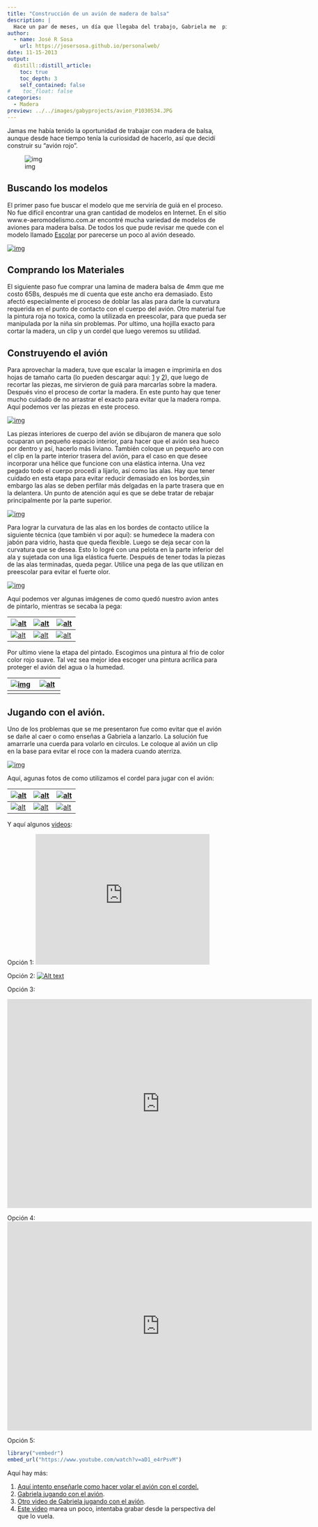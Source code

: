 ```yaml
---
title: "Construcción de un avión de madera de balsa"
description: |
  Hace un par de meses, un día que llegaba del trabajo, Gabriela me  pidió un avión rojo, "como el de Pocoyo". No fue sino hasta unos días  después que entendí lo que quería y le propuse construirlo nosotros  mismos. A pesar de sus 3 años, Gaby de concentra y enfoca bastante en  actividades que hacemos juntos, la única fase en la que no podría  participar era en la de cortar la madera.
author:
  - name: José R Sosa
    url: https://josersosa.github.io/personalweb/
date: 11-15-2013
output:
  distill::distill_article:
    toc: true
    toc_depth: 3
    self_contained: false
#    toc_float: false
categories:
  - Madera
preview: ../../images/gabyprojects/avion_P1030534.JPG
---
```



Jamas me había tenido la oportunidad de trabajar con madera de balsa, aunque  desde hace tiempo tenía la curiosidad de hacerlo, así que decidí construir su "avión rojo".

<aside>
![img](../../images/gabyprojects/avion_tn_P1030534.JPG)    
</aside>




## Buscando los modelos


El primer paso fue buscar el modelo que me serviría de guiá en el proceso. No fue difícil encontrar una gran cantidad de modelos en Internet. En  el sitio www.e-aeromodelismo.com.ar encontré mucha variedad de modelos  de aviones para madera balsa. De todos los que pude revisar me quede con el modelo llamado [Escolar](http://192.168.0.104/personalweb/archivos/Escolar.gif) por parecerse un poco al avión deseado.

<aside>
[![img](../../images/gabyprojects/escolar_tn_modelo.jpg)](../../images/gabyprojects/Escolar.gif)    
</aside>



## Comprando los Materiales


El siguiente paso fue comprar una lamina de madera balsa de 4mm que me  costo 65Bs, después me dí cuenta que este ancho era demasiado. Esto  afectó especialmente el proceso de doblar las alas para darle la  curvatura requerida en el punto de contacto con el cuerpo del avión.  Otro material fue la pintura roja no toxica, como la utilizada en  preescolar, para que pueda ser manipulada por la niña sin problemas. Por ultimo, una hojilla exacto para cortar la madera, un clip y un cordel  que luego veremos su utilidad.



## Construyendo el avión


Para aprovechar la madera, tuve que escalar la imagen e imprimirla en dos hojas de tamaño carta (lo pueden descargar aquí: [1](http://192.168.0.104/personalweb/archivos/Escolar1.pdf) y [2](http://192.168.0.104/personalweb/archivos/Escolar2.pdf)), que luego de recortar las piezas, me sirvieron de guiá para marcarlas  sobre la madera. Después vino el proceso de cortar la madera. En este  punto hay que tener mucho cuidado de no arrastrar el exacto para evitar  que la madera rompa. Aquí podemos ver las piezas en este proceso.

<aside>
[![img](../../images/gabyprojects/avion_tn_P1030472.JPG)](../../images/gabyprojects/avion_P1030472.JPG)    
</aside>    


Las piezas interiores de cuerpo del avión se dibujaron de manera que solo  ocuparan un pequeño espacio interior, para hacer que el avión sea hueco  por dentro y así, hacerlo más liviano. También coloque un pequeño aro  con el clip en la parte interior trasera del avión, para el caso en que  desee incorporar una hélice que funcione con una elástica interna. Una  vez pegado todo el cuerpo procedí a lijarlo, así como las alas. Hay que  tener cuidado en esta etapa para evitar reducir demasiado en los  bordes,sin embargo las alas se deben perfilar más delgadas en la parte  trasera que en la delantera. Un punto de atención aquí es que se debe  tratar de rebajar principalmente por la parte superior.

<aside>
[![img](../../images/gabyprojects/avion_tn_P1030493.JPG)](../../images/gabyprojects/avion_P1030493.JPG)    
</aside>




Para lograr la curvatura de las alas en los bordes de contacto utilice la  siguiente técnica (que también vi por aquí): se humedece la madera con  jabón para vidrio, hasta que queda flexible. Luego se deja secar con la  curvatura que se desea. Esto lo logré con una pelota en la parte  inferior del ala y sujetada con una liga elástica fuerte. Después de  tener todas la piezas de las alas terminadas, queda pegar. Utilice una  pega de las que utilizan en preescolar para evitar el fuerte olor. 

<aside>
[![img](../../images/gabyprojects/avion_tn_P1030505.JPG)](../../images/gabyprojects/avion_P1030505.JPG)    
</aside>




Aquí podemos ver algunas imágenes de como quedó nuestro avion antes de pintarlo, mientras se secaba la pega:

| [![alt](../../images/gabyprojects/avion_tn_P1030529.JPG)](../../images/gabyprojects/avion_P1030529.JPG) | [![alt](../../images/gabyprojects/avion_tn_P1030530.JPG)](../../images/gabyprojects/avion_P1030530.JPG) | [![alt](../../images/gabyprojects/avion_tn_P1030531.JPG)](../../images/gabyprojects/avion_P1030531.JPG) |
| ------------------------------------------------------------ | ------------------------------------------------------------ | ------------------------------------------------------------ |
| [![alt](../../images/gabyprojects/avion_tn_P1030532.JPG)](../../images/gabyprojects/avion_P1030532.JPG) | [![alt](../../images/gabyprojects/avion_tn_P1030533.JPG)](../../images/gabyprojects/avion_P1030533.JPG) | [![alt](../../images/gabyprojects/avion_tn_P1030534.JPG)](../../images/gabyprojects/avion_P1030534.JPG) |



Por ultimo viene la etapa del pintado. Escogimos una pintura al frio de  color color rojo suave. Tal vez sea mejor idea escoger una pintura  acrílica para proteger el avión del agua o la humedad.

| [![img](../../images/gabyprojects/avion_tn_P1030549.JPG)](../../images/gabyprojects/avion_P1030549.JPG) | [![alt](../../images/gabyprojects/avion_tn_P1030546.JPG)](../../images/gabyprojects/avion_P1030546.JPG) |
| ------------------------------------------------------------ | ------------------------------------------------------------ |
|                                                              |                                                              |


## Jugando con el avión.


Uno de los problemas que se me presentaron fue como evitar que el avión se  dañe al caer o como enseñas a Gabriela a lanzarlo. La solución fue  amarrarle una cuerda para volarlo en círculos. Le coloque al avión un  clip en la base para evitar el roce con la madera cuando aterriza. 

<aside>
[![img](../../images/gabyprojects/avion_tn_IMG-20130921-00017.jpg)](../../images/gabyprojects/avion_IMG-20130921-00017.jpg)    
</aside>




Aquí, agunas fotos de como utilizamos el cordel para jugar con el avión: 



| [![alt](../../images/gabyprojects/avion_tn_P1030625.JPG)](../../images/gabyprojects/avion_P1030625.JPG) | [![alt](../../images/gabyprojects/avion_tn_P1030595.JPG)](../../images/gabyprojects/avion_P1030595.JPG) | [![alt](../../images/gabyprojects/avion_tn_P1030601.JPG)](../../images/gabyprojects/avion_P1030601.JPG) |
| ------------------------------------------------------------ | ------------------------------------------------------------ | ------------------------------------------------------------ |
| [![alt](../../images/gabyprojects/avion_tn_P1030576.JPG)](../../images/gabyprojects/avion_P1030576.JPG) | [![alt](../../images/gabyprojects/avion_tn_P1030585.JPG)](../../images/gabyprojects/avion_P1030585.JPG) | [![alt](../../images/gabyprojects/avion_tn_P1030704.JPG)](../../images/gabyprojects/avion_P1030704.JPG) |



Y aquí algunos [videos](http://www.youtube.com/embed/aD1_e4rPsvM?rel=0&amp;fs=1&amp;wmode=transparent): 


Opción 1:
<iframe src="http://www.youtube.com/embed/aD1_e4rPsvM?rel=0&amp;fs=1&amp;wmode=transparent" width="400" height="300" frameborder="0" allowfullscreen title="JoomlaWorks AllVideos Player"></iframe>	


Opción 2:
[![Alt text](https://img.youtube.com/vi/nTaC5yfWkS0/0.jpg)](https://www.youtube.com/watch?v=nTaC5yfWkS0)  


Opción 3:
<div class="embed-container">
  <iframe
      src="https://www.youtube.com/embed/w09pRK1DXy4"
      width="700"
      height="480"
      frameborder="0"
      allowfullscreen="">
  </iframe>
</div>  


Opción 4:
<iframe width="700" height="480" src="https://www.youtube.com/embed/oFroXMK37WQ" frameborder="0" allow="accelerometer; autoplay; encrypted-media; gyroscope; picture-in-picture" allowfullscreen></iframe>  


Opción 5:
```r
library("vembedr")
embed_url("https://www.youtube.com/watch?v=aD1_e4rPsvM")
```


Aquí hay más:

1. [Aquí intento enseñarle como hacer volar el avión con el cordel.](http://www.youtube.com/watch?v=aD1_e4rPsvM)
2. [Gabriela jugando con el avión](http://www.youtube.com/watch?v=nTaC5yfWkS0).
3. [Otro video de Gabriela jugando con el avión](http://www.youtube.com/watch?v=w09pRK1DXy4).
4. [Este video](http://www.youtube.com/watch?v=oFroXMK37WQ) marea un poco, intentaba grabar desde la perspectiva del que lo vuela.